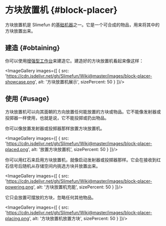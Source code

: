 
# 方块放置机 {#block-placer}

方块放置机是 Slimefun 的[基础机器](/Basic-Machines)之一。它是一个可合成的物品，用来将其中的方块放置出来。

## 建造 {#obtaining}

你可以使用[增强型工作台](/Enhanced-Crafting-Table)来建造它。建造好的方块放置机看起来像这样：

<ImageGallery images={[
  {
    src: 'https://cdn.jsdelivr.net/gh/Slimefun/Wiki@master/images/block-placer-showcase.png',
    alt: '方块放置机展示',
    sizePercent: 50
  }
]}/>

## 使用 {#usage}

方块放置机可以向其面朝的方向放置任何能放置的方块或物品。它不能像发射器或投掷器一样使用，也就是说，它不能投掷或扔出物品。

你可以像放置发射器或投掷器那样放置方块放置机。

<ImageGallery images={[
  {
    src: 'https://cdn.jsdelivr.net/gh/Slimefun/Wiki@master/images/block-placer-placed.png',
    alt: '放置方块放置机',
    sizePercent: 50
  }
]}/>

你可以用红石来启用方块放置机，就像启动发射器或投掷器那样。它会在接收到红石信号后随机从存储空间内挑选方块并放置出来。

<ImageGallery images={[
  {
    src: 'https://cdn.jsdelivr.net/gh/Slimefun/Wiki@master/images/block-placer-powering.png',
    alt: '方块放置机充能',
    sizePercent: 50
  }
]}/>

它只会放置可摆放的方块，忽略任何其他物品。

<ImageGallery images={[
  {
    src: 'https://cdn.jsdelivr.net/gh/Slimefun/Wiki@master/images/block-placer-placing.png',
    alt: '方块放置机放置方块',
    sizePercent: 50
  }
]}/>
